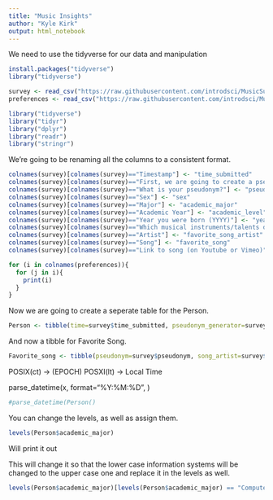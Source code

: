 ```yaml
---
title: "Music Insights"
author: "Kyle Kirk"
output: html_notebook
---
```



We need to use the tidyverse for our data and manipulation

```r
install.packages("tidyverse")
library("tidyverse")

survey <- read_csv("https://raw.githubusercontent.com/introdsci/MusicSurvey/master/music-survey.csv")
preferences <- read_csv("https://raw.githubusercontent.com/introdsci/MusicSurvey/master/preferences-survey.csv")
```

```r
library("tidyverse")
library("tidyr")
library("dplyr")
library("readr")
library("stringr")
```

We're going to be renaming all the columns to a consistent format.
```r
colnames(survey)[colnames(survey)=="Timestamp"] <- "time_submitted"
colnames(survey)[colnames(survey)=="First, we are going to create a pseudonym for you to keep this survey anonymous (more or less). Which pseudonym generator would you prefer?"] <- "pseudonym_generator"
colnames(survey)[colnames(survey)=="What is your pseudonym?"] <- "pseudonym"
colnames(survey)[colnames(survey)=="Sex"] <- "sex"
colnames(survey)[colnames(survey)=="Major"] <- "academic_major"
colnames(survey)[colnames(survey)=="Academic Year"] <- "academic_level"
colnames(survey)[colnames(survey)=="Year you were born (YYYY)"] <- "year_born"
colnames(survey)[colnames(survey)=="Which musical instruments/talents do you play? (Select all that apply)"] <- "insturment_list"
colnames(survey)[colnames(survey)=="Artist"] <- "favorite_song_artist"
colnames(survey)[colnames(survey)=="Song"] <- "favorite_song"
colnames(survey)[colnames(survey)=="Link to song (on Youtube or Vimeo)"] <- "favorite_song_link"
```

```r
for (i in colnames(preferences)){
  for (j in i){
    print(i)
  }
}
```

Now we are going to create a seperate table for the Person.

```r

Person <- tibble(time=survey$time_submitted, pseudonym_generator=survey$pseudonym_generator, pseudonym=survey$pseudonym, sex=survey$sex, academic_major=survey$academic_major, academic_level=survey$academic_level, year_born=survey$year_born)

```

And now a tibble for Favorite Song.
```r

Favorite_song <- tibble(pseudonym=survey$pseudonym, song_artist=survey$favorite_song_artist, song=survey$favorite_song, link=survey$favorite_song_link)

```


POSIX(ct) -> (EPOCH)
POSXI(lt) -> Local Time

parse_datetime(x, format="%Y:%M:%D", )
```r
#parse_datetime(Person()
```


You can change the levels, as well as assign them.
```r
levels(Person$academic_major)
```
Will print it out

This will change it so that the lower case information systems will be changed to the upper case one and replace it in the levels as well.
```r
levels(Person$academic_major)[levels(Person$academic_major) == "Computer information systems"] <- "Computer Information Systems"
```

